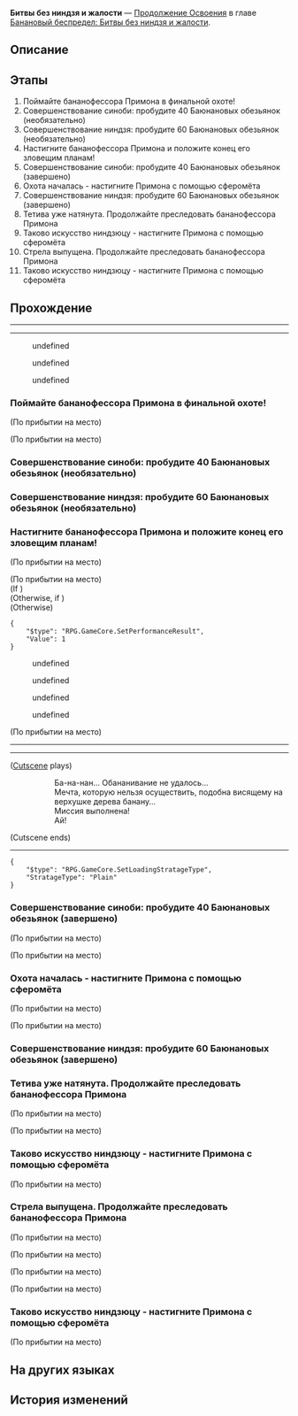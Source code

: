 {{Дополнить|Диалоги.}}
{{Миссия Инфобокс
|id              = 1034211
|Название        = 
|Изображение     = Миссия Освоения Битвы без ниндзя и жалости.png
|Тип             = Продолжение Освоения
|События         = 
|Глава           = Банановый беспредел: Битвы без ниндзя и жалости
|Условия         = 
|Персонажи       = «Бананофессор»; Баюнановая обезьянка; Дань Хэн; Первопроходец; Раппа
|СтартЛокация    = [[Пенакония]] — [[Королевство злых духов: Баюнановый миг]]
|Локации         = Королевство злых духов: Баюнановый миг
|Предыдущая      = 
|Следующая       = 
|Награды         = Опыт Освоения*500; Звёздный нефрит*60; Путеводитель путешественника*8; Утраченный кристалл*6; Кредиты*80 000
}}
'''Битвы без ниндзя и жалости''' — [[Продолжение Освоения]] в главе [[Банановый беспредел: Битвы без ниндзя и жалости]].

==Описание==
{{Описание|<!--официальное описание из Перекрёстка судеб-->}}

==Этапы==
# Поймайте бананофессора Примона в финальной охоте!
# Совершенствование синоби: пробудите 40 Баюнановых обезьянок (необязательно)
# Совершенствование ниндзя: пробудите 60 Баюнановых обезьянок (необязательно)
# Настигните бананофессора Примона и положите конец его зловещим планам!
# Совершенствование синоби: пробудите 40 Баюнановых обезьянок (завершено)
# Охота началась - настигните Примона с помощью сферомёта
# Совершенствование ниндзя: пробудите 60 Баюнановых обезьянок (завершено)
# Тетива уже натянута. Продолжайте преследовать бананофессора Примона
# Таково искусство ниндзюцу - настигните Примона с помощью сферомёта
# Стрела выпущена. Продолжайте преследовать бананофессора Примона
# Таково искусство ниндзюцу - настигните Примона с помощью сферомёта

==Прохождение==
{{Дополнить}}

----
:{{tx}}
----
<!--Unknown TalkSentence: 103452401-->
<!--Unknown TalkSentence: 103452402-->
<!--Unknown TalkSentence: 103452403-->
<!--Unknown TalkSentence: 103452404-->
:{{Диалог|Стрелка}} undefined
:{{Диалог|Стрелка}} undefined
:{{Диалог|Стрелка}} undefined
{{Диалог Конец}}

===Поймайте бананофессора Примона в финальной охоте!===
{{Описание миссии|локация=Королевство злых духов: Баюнановый миг|Финальная великолепная охота началась! Ниндзя, вышедшие на охоту, крепко зажмите свои свитки и вспомните кровь и слёзы, коим вы были свидетелями, - страдания не только Ниндзя Хаоса, но и десятков тысяч тех, кого преследовал Злой Ниндзя Осару! Это битва вовсе не за долг ниндзя, а за ненависть прошлого, что затмевает свет звёзд, и за то, чтобы прервать цикл ненависти в будущем! Станьте стрелами великого Ланя, осветите тёмную ночь, пробудите всё сущее и пронзите злых духов!<br />Разбудите запутавшихся обезьянок и догоните бананофессора. Вас ждёт бой не на жизнь, а на смерть!}}
{{Диалог Начало}}
;(По прибытии на место)

;(По прибытии на место)
:{{tx}}
:<!--1-second delay-->
<!--Unknown TalkSentence: 103452901-->
<!--Unknown TalkSentence: 103452902-->
{{Диалог Конец}}

===Совершенствование синоби: пробудите 40 Баюнановых обезьянок (необязательно)===
{{Диалог Начало}}
{{Диалог Конец}}

===Совершенствование ниндзя: пробудите 60 Баюнановых обезьянок (необязательно)===
{{Диалог Начало}}
{{Диалог Конец}}

===Настигните бананофессора Примона и положите конец его зловещим планам!===
{{Диалог Начало}}
;(По прибытии на место)

;(По прибытии на место)
;(If {{cx}}<!--SubMission Finish: 103421111-->)
;(Otherwise, if {{cx}}<!--SubMission Finish: 103421110-->)
;(Otherwise)
:{{tx}}
<pre>{
	"$type": "RPG.GameCore.SetPerformanceResult",
	"Value": 1
}</pre>
<!--Unknown TalkSentence: 103452801-->
<!--Unknown TalkSentence: 103452802-->
<!--Unknown TalkSentence: 103452803-->
<!--Unknown TalkSentence: 103452804-->
<!--Unknown TalkSentence: 103452805-->
<!--Unknown TalkSentence: 103452806-->
<!--Unknown TalkSentence: 103452807-->
<!--Unknown TalkSentence: 103452808-->
<!--Unknown TalkSentence: 103452809-->
<!--Unknown TalkSentence: 103452810-->
<!--Unknown TalkSentence: 103452811-->
<!--Unknown TalkSentence: 103452812-->
<!--Unknown TalkSentence: 103452813-->
<!--Unknown TalkSentence: 103452814-->
<!--Unknown TalkSentence: 103452815-->
<!--Unknown TalkSentence: 103452816-->
<!--Unknown TalkSentence: 103452817-->
<!--Unknown TalkSentence: 103452818-->
:{{Диалог|Стрелка}} undefined
:{{Диалог|Стрелка}} undefined
:{{Диалог|Стрелка}} undefined
:{{Диалог|Стрелка}} undefined

;(По прибытии на место)
<!--Unknown TalkSentence: 103452918-->
<!--Unknown TalkSentence: 103452919-->
----
----
;([[#Gallery|Cutscene]] plays)
::Ба-на-нан... Обананивание не удалось...
::Мечта, которую нельзя осуществить, подобна висящему на верхушке дерева банану...
::Миссия выполнена!
::Ай!
;(Cutscene ends)
----
<pre>{
	"$type": "RPG.GameCore.SetLoadingStratageType",
	"StratageType": "Plain"
}</pre>
{{Диалог Конец}}

===Совершенствование синоби: пробудите 40 Баюнановых обезьянок (завершено)===
{{Диалог Начало}}
;(По прибытии на место)

;(По прибытии на место)
<!--Unknown TalkSentence: 103452913-->
<!--Unknown TalkSentence: 103452914-->
<!--Unknown TalkSentence: 103452915-->
{{Диалог Конец}}

===Охота началась - настигните Примона с помощью сферомёта===
{{Диалог Начало}}
;(По прибытии на место)

;(По прибытии на место)
:{{tx}}
<!--Unknown TalkSentence: 103452916-->
<!--Unknown TalkSentence: 103452917-->
{{Диалог Конец}}

===Совершенствование ниндзя: пробудите 60 Баюнановых обезьянок (завершено)===
{{Диалог Начало}}
{{Диалог Конец}}

===Тетива уже натянута. Продолжайте преследовать бананофессора Примона===
{{Диалог Начало}}
;(По прибытии на место)

;(По прибытии на место)
:<!--0.4-second delay-->
:{{tx}}
:<!--0.2-second delay-->
<!--Unknown TalkSentence: 103452907-->
<!--Unknown TalkSentence: 103452908-->
<!--Unknown TalkSentence: 103452909-->
{{Диалог Конец}}

===Таково искусство ниндзюцу - настигните Примона с помощью сферомёта===
{{Диалог Начало}}
;(По прибытии на место)
{{Диалог Конец}}

===Стрела выпущена. Продолжайте преследовать бананофессора Примона===
{{Диалог Начало}}
;(По прибытии на место)

;(По прибытии на место)
<!--Unknown TalkSentence: 103452910-->
:<!--15-second delay-->
;(По прибытии на место)

;(По прибытии на место)
:{{tx}}
{{Диалог Конец}}

===Таково искусство ниндзюцу - настигните Примона с помощью сферомёта===
{{Диалог Начало}}
;(По прибытии на место)
{{Диалог Конец}}

==На других языках==
{{На других языках
|en   = Battles Without Ninja and Humanity
|zhs  = 无忍义之战
|zht  = 無忍義之戰
|ja   = 忍義なき戦い
|ko   = 인의(忍義) 없는 전쟁
|es   = Batallas sin ninjas ni humanidad
|fr   = Une guerre sans pitié
|ru   = Битвы без ниндзя и жалости
|th   = สงครามไร้วิถีนินจา
|vi   = Trận Chiến Vô "Nhẫn" Nghĩa
|de   = Kämpfe ohne Ninjas und Menschlichkeit
|id   = Perang Tanpa Ninja dan Kemanusiaan
|pt   = Batalhas sem Ninja e sem Humanidade
}}

==История изменений==
{{История изменений|2.7}}
